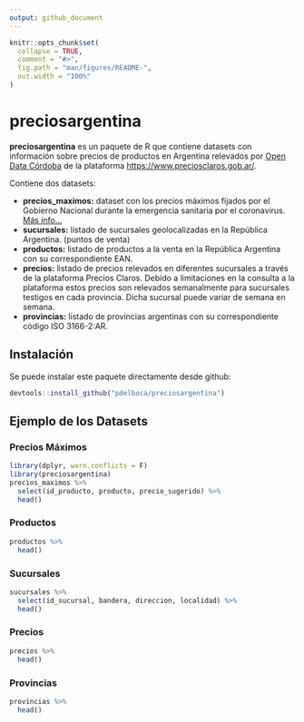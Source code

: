 ```yaml
---
output: github_document
---
```


<!-- README.md is generated from README.Rmd. Please edit that file -->

```r
knitr::opts_chunk$set(
  collapse = TRUE,
  comment = "#>",
  fig.path = "man/figures/README-",
  out.width = "100%"
)
```

# preciosargentina

<!-- badges: start -->
<!-- badges: end -->

**preciosargentina** es un paquete de R que contiene datasets con información sobre
precios de productos en Argentina relevados por [Open Data Córdoba](https://twitter.com/opendatacba) de la plataforma [https://www.preciosclaros.gob.ar/](https://www.preciosclaros.gob.ar/).

Contiene dos datasets:

* **precios_maximos:** dataset con los precios máximos fijados por el Gobierno Nacional durante la emergencia sanitaria por el coronavirus. [Más info...](https://www.argentina.gob.ar/preciosmaximos)
* **sucursales:** listado de sucursales geolocalizadas en la República Argentina. (puntos de venta)
* **productos:** listado de productos a la venta en la República Argentina con su correspondiente EAN.
* **precios:** listado de precios relevados en diferentes sucursales a través de la plataforma Precios Claros. Debido a limitaciones en la consulta a la plataforma estos precios son relevados semanalmente para sucursales testigos en cada provincia. Dicha sucursal puede variar de semana en semana.
* **provincias:** listado de provincias argentinas con su correspondiente código ISO 3166-2:AR.

## Instalación

Se puede instalar este paquete directamente desde github:

``` r
devtools::install_github("pdelboca/preciosargentina")
```

## Ejemplo de los Datasets

### Precios Máximos

```r
library(dplyr, warn.conflicts = F)
library(preciosargentina)
precios_maximos %>% 
  select(id_producto, producto, precio_sugerido) %>% 
  head()
```

### Productos
```r
productos %>% 
  head()
```

### Sucursales
```r
sucursales %>% 
  select(id_sucursal, bandera, direccion, localidad) %>% 
  head()
```

### Precios
```r
precios %>% 
  head()
```


### Provincias
```r
provincias %>% 
  head()
```

